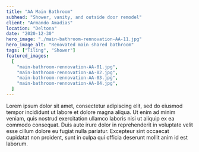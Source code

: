 ```yaml
---
title: "AA Main Bathroom"
subhead: "Shower, vanity, and outside door remodel"
client: "Armando Amadias"
location: "Deltona"
date: "2020-12-30"
hero_image: "./main-bathroom-rennovation-AA-11.jpg"
hero_image_alt: "Renovated main shared bathroom"
tags: ["Tiling", "Shower"]
featured_images:
  [
    "main-bathroom-rennovation-AA-01.jpg",
    "main-bathroom-rennovation-AA-02.jpg",
    "main-bathroom-rennovation-AA-03.jpg",
    "main-bathroom-rennovation-AA-04.jpg",
  ]
---
```


Lorem ipsum dolor sit amet, consectetur adipiscing elit, sed do eiusmod tempor incididunt ut labore et dolore magna aliqua. Ut enim ad minim veniam, quis nostrud exercitation ullamco laboris nisi ut aliquip ex ea commodo consequat. Duis aute irure dolor in reprehenderit in voluptate velit esse cillum dolore eu fugiat nulla pariatur. Excepteur sint occaecat cupidatat non proident, sunt in culpa qui officia deserunt mollit anim id est laborum.
